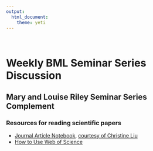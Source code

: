 ```yaml
---
output: 
  html_document:
    theme: yeti
---
```

<br>


# **Weekly BML Seminar Series Discussion**

## Mary and Louise Riley Seminar Series Complement

### Resources for reading scientific papers 
* [Journal Article Notebook](Res_SciPapers/Liu_SciPaperNbk.pdf), [courtesy of Christine Liu](https://twitter.com/christineliuart/status/819285847316918272?s=20)
* [How to Use Web of Science](Res_SciPapers/HowToUseWebOfScience.pdf)

